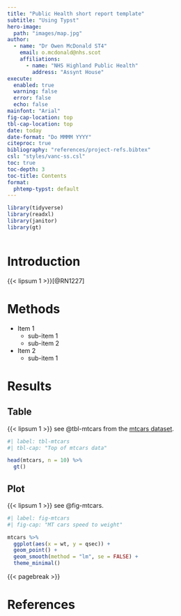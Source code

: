 ```yaml
---
title: "Public Health short report template"
subtitle: "Using Typst"
hero-image: 
  path: "images/map.jpg"
author: 
  - name: "Dr Owen McDonald ST4"
    email: o.mcdonald@nhs.scot
    affiliations:
      - name: "NHS Highland Public Health"
        address: "Assynt House"
execute:
  enabled: true
  warning: false
  error: false
  echo: false
mainfont: "Arial"
fig-cap-location: top
tbl-cap-location: top
date: today
date-format: "Do MMMM YYYY"
citeproc: true
bibliography: "references/project-refs.bibtex"
csl: "styles/vanc-ss.csl"
toc: true
toc-depth: 3
toc-title: Contents
format:
  phtemp-typst: default
---
```


```r

library(tidyverse)
library(readxl)
library(janitor)
library(gt)

```

```r



```


# Introduction

{{< lipsum 1 >}}[@RN1227]

# Methods

* Item 1
  + sub-item 1
  + sub-item 2
* Item 2
  + sub-item 1

# Results

## Table

{{< lipsum 1 >}} see @tbl-mtcars from the [mtcars dataset](https://www.rdocumentation.org/packages/datasets/versions/3.6.2/topics/mtcars).

```r
#| label: tbl-mtcars
#| tbl-cap: "Top of mtcars data"

head(mtcars, n = 10) %>% 
  gt()

```

## Plot

{{< lipsum 1 >}} see @fig-mtcars.

```r
#| label: fig-mtcars
#| fig-cap: "MT cars speed to weight"

mtcars %>% 
  ggplot(aes(x = wt, y = qsec)) +
  geom_point() +
  geom_smooth(method = "lm", se = FALSE) +
  theme_minimal()

```

{{< pagebreak >}}

# References

::: {#refs}
:::
